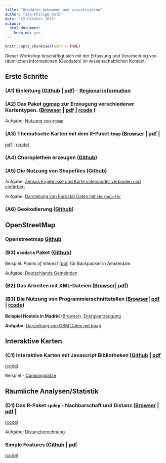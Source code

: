 ```yaml
---
title: "Geodaten bekommen und visualisieren"
author: "Jan-Philipp Kolb"
date: "22 Oktober 2018"
output: 
  html_document: 
    keep_md: yes
---
```


```r
knitr::opts_chunk$set(echo = TRUE)
```



Dieser Workshop beschäftigt sich mit der Erfassung und Verarbeitung von räumlichen Informationen (Geodaten) im wissenschaftlichen Kontext.

## Erste Schritte


### __(A1) Einleitung__ ([Github](slides/Intro.md) | [pdf](slides/Intro.pdf)) - [Regional information](http://rpubs.com/Japhilko82/mapFirenze)

### __(A2) Das Paket [ggmap](http://journal.r-project.org/archive/2013-1/kahle-wickham.pdf)__ zur Erzeugung verschiedener Kartentypen. ([Browser](slides/ggmap.md) | [pdf](slides/ggmap.pdf) | [rcode](slides/ggmap.R) )

Aufgabe: [Nutzung von  `ggmap`](exercises/Aufgabe_Nutzung_ggmap.Rmd)


### __(A3) Thematische Karten mit dem R-Paket `tmap`__ ([Browser](slides/tmap.md) | [pdf](slides/tmap.pdf) | 
[pdf](slides/tmap.pdf) | [rcode](rcode/tmap.R))


### __(A4) Choroplethen erzeugen__ ([Github](slides/Choroplethen.md))


### __(A5) Die Nutzung von Shapefiles__ ([Github](slides/Shapefiles.md))

Aufgabe: [Zensus Ergebnisse und Karte miteinander verbinden und einfärben](https://github.com/Japhilko/GeoData/blob/master/2017/tutorial/Aufgabe_Verbindung.Rmd)


Aufgabe: [Darstellung von Eurostat Daten mit `choroplethr`](https://github.com/Japhilko/GeoData/blob/master/2016/tutorial/Aufgabe_choroplethr.Rmd)

### __(A6) Geokodierung__ ([Github](slides/Geokodierung.md))

## OpenStreetMap 

### __Openstreetmap__ [Github](slides/OpenStreetMap.md)

<!--
### __Overpass__ ([Github](slides/Overpass.md))
-->


### __(B3) `osmdata` Paket__ ([Github](slides/osmdata.md))

Beispiel: *Points of interest* ([poi](https://rpossib.wordpress.com/2015/09/15/points-of-interest-for-backpackers/)) für Backpacker in Amsterdam

Aufgabe: [Deutschlands Gemeinden](https://github.com/Japhilko/GeoData/blob/master/2016/tutorial/Aufgabe_Zensus_Ergebnisse.md)

### __(B2) Das Arbeiten mit XML-Dateien__ ([Browser](https://github.com/Japhilko/GeoData/blob/master/2017/slides/OpenStreetMap.md)| [pdf](slides/OpenStreetMap.pdf))

### __(B3) Die Nutzung von Programmierschnittstellen__ ([Browser](slides/UsageAPI.md)| [pdf](slides/UsageAPI.pdf) | [rcode](rcode/UsageAPI.R))

**Beispiel Hostels in Madrid** ([Browser](https://github.com/Japhilko/GeoData/blob/master/2016/slides/Madrid_hostels.Rmd)), [Energieerzeugung](https://rpossib.wordpress.com/2015/11/20/use-openstreetmap-date/)

**Aufgabe:** [Darstellung von OSM Daten mit tmap](https://github.com/Japhilko/GeoData/blob/master/2016/tutorial/Aufgabe_osmar.Rmd)

## Interaktive Karten

### __(C1) Interaktive Karten mit Javascript Bibliotheken__ ([Github](slides/using_javascript.md) | [pdf](slides/using_javascript.pdf)
| [rcode](rcode/using_javascript.R))
Beispiel - [Campingplätze](http://rpubs.com/Japhilko82/Campsites)

## Räumliche Analysen/Statistik

### __(D1) Das R-Paket `spdep` - Nachbarschaft und Distanz__ ([Browser](https://github.com/Japhilko/GeoData/blob/master/2017/slides/spdep.md) | [pdf](slides/spdep.pdf) |
[rcode](https://raw.githubusercontent.com/Japhilko/GeoData/master/2016/rcode/slidesH1_spdep.R))

Aufgabe: [Distanzberechnung](https://github.com/Japhilko/GeoData/blob/master/2016/tutorial/Aufgabe_Distanzberechnung.Rmd)

### __Simple Features__ ([Github](slides/simple_features.md) | [pdf](slides/simple_features.pdf)
| [rcode](rcode/simple_features.R))

